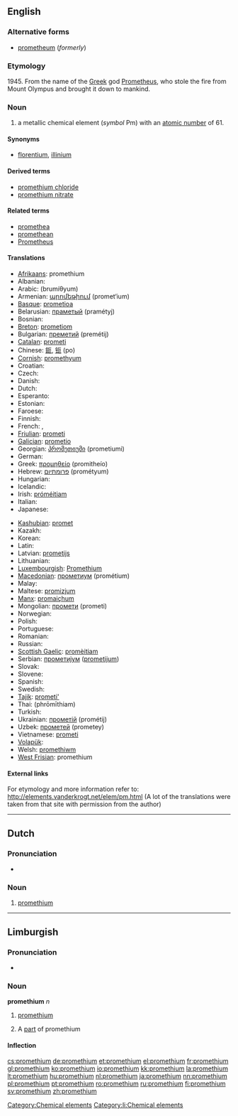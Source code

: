 {{also|Promethium}}
==English==
{{elements|Pm|neodymium|Nd|samarium|Sm}}
{{wikipedia}}

===Alternative forms===
* [[prometheum]] (''formerly'')

===Etymology===
1945. From the name of the [[Greek]] god [[w:Prometheus|Prometheus]], who stole the fire from Mount Olympus and brought it down to mankind.

===Noun===
{{en-noun|-}}

# a metallic chemical element (''symbol'' Pm) with an [[atomic number]] of 61.

====Synonyms====
* {{sense|metallic element}} {{i|disused}} [[florentium]], {{i|disused}} [[illinium]]

====Derived terms====
* [[promethium chloride]]
* [[promethium nitrate]]

====Related terms====
* [[promethea]]
* [[promethean]]
* [[w:Prometheus|Prometheus]]<!--from which "promethium" is derived-->

====Translations====
{{trans-top|chemical element}}
* [[Afrikaans]]: promethium
* Albanian: {{t-|sq|promet|xs=Albanian}}
* Arabic: {{Arab|[[بروميثيوم]]}} (brumíθyum) {{m}}
* Armenian: [[պրոմեթիում]] (promet‘ium)
* [[Basque]]: [[prometioa]]
* Belarusian: [[праметый]] (pramétyj) {{m}}
* Bosnian: {{t-|bs|prometij}}
* [[Breton]]: [[prometiom]]
* Bulgarian: [[преметий]] (premétij) {{m}}
* [[Catalan]]: [[prometi]]
* Chinese: [[鉕]], [[钷]] (po)
* [[Cornish]]: [[promethyum]]
* Croatian: {{t+|hr|prometij}}
* Czech: {{t+|cs|promethium}}
* Danish: {{t-|da|promethium}}
* Dutch: {{t+|nl|promethium|n}}
* Esperanto: {{t-|eo|prometio|xs=Esperanto}}
* Estonian: {{t-|et|promeetium}}
* Faroese: {{t-|fo|promethium|xs=Faroese}}
* Finnish: {{t+|fi|prometium}}
* French: {{t+|fr|prométhium|m}}, {{t+|fr|prométhéum|m}}
* [[Friulian]]: [[prometi]]
* [[Galician]]: [[prometio]]
* Georgian: [[პრომეთიუმი]] (prometiumi)
* German: {{t+|de|Promethium|n}}
* Greek: [[προμηθείο]] (promitheío) {{n}}
* Hebrew: [[פרומתיום]] (prométyum)
* Hungarian: {{t+|hu|prométium}}
* Icelandic: {{t+|is|prómetín}}
* Irish: [[próméitiam]]
* Italian: {{t+|it|promezio|m}}
* Japanese: {{t+|ja|プロメチウム|tr=puromechiumu}}
{{trans-mid}}
* [[Kashubian]]: [[promet]]
* Kazakh: {{t-|kk|прометий|tr=prometii|sc=Cyrl|xs=Kazakh}}
* Korean: {{t|ko|프로메튬|tr=peurometyum|sc=Kore}}
* Latin: {{t-|la|prometium}}
* Latvian: [[prometijs]]
* Lithuanian: {{t+|lt|prometis|xs=Lithuanian}}
* [[Luxembourgish]]: [[Promethium]]
* [[Macedonian]]: [[прометиум]] (prométium) {{m}}
* Malay: {{t-|ms|prometium|xs=Malay}}
* Maltese: [[promizjum]]
* [[Manx]]: [[promaiçhum]]
* Mongolian: [[промети]] (prometi)
* Norwegian: {{t-|no|promethium}}
* Polish: {{t+|pl|promet|m}}
* Portuguese: {{t+|pt|promécio|m}}
* Romanian: {{t+|ro|promeţiu|n}}
* Russian: {{t+|ru|прометий|m|tr=prométij}}
* [[Scottish Gaelic]]: [[promèitiam]]
* Serbian: [[прометиjум]] ([[prometijum]]) {{m}}
* Slovak: {{t-|sk|promethium}}
* Slovene: {{t+|sl|prometij}}
* Spanish: {{t-|es|promecio|m}}
* Swedish: {{t+|sv|prometium|n}}
* [[Tajik]]: [[prometi']]
* Thai: {{Thai|[[โพรมีเทียม]]}} (phrōmīthiam)
* Turkish: {{t+|tr|prometyum}}
* Ukrainian: [[прометій]] (prométij) {{m}}
* Uzbek: [[прометей]] (prometey)
* Vietnamese: [[prometi]]
* [[Volapük]]: {{t|vo|prometin}}
* Welsh: [[promethiwm]]
* [[West Frisian]]: promethium
{{trans-bottom}}

====External links====
For etymology and more information refer to:
http://elements.vanderkrogt.net/elem/pm.html
(A lot of the translations were taken from that site with permission from the author)

[[Category:Chemical elements]]

----

==Dutch==
{{wikipedia|lang=nl}}

===Pronunciation===
* {{audio|Nl-promethium.ogg|Audio}}

===Noun===
{{infl|nl|noun|g=n}}

# {{chemical element|lang=nl}} [[promethium#English|promethium]]

----

==Limburgish==

===Pronunciation===
* {{IPA|[pɘʁˈmeː˨ðɖɔ˧m]|lang=li}}

===Noun===
'''promethium''' ''n''

# {{uncountable|lang=li}} [[promethium#English|promethium]]
# A [[part]] of promethium

====Inflection====
{{li-noun-um|promethi}}

[[Category:li:Chemical elements]]

[[cs:promethium]]
[[de:promethium]]
[[et:promethium]]
[[el:promethium]]
[[fr:promethium]]
[[gl:promethium]]
[[ko:promethium]]
[[io:promethium]]
[[kk:promethium]]
[[la:promethium]]
[[lt:promethium]]
[[hu:promethium]]
[[nl:promethium]]
[[ja:promethium]]
[[nn:promethium]]
[[pl:promethium]]
[[pt:promethium]]
[[ro:promethium]]
[[ru:promethium]]
[[fi:promethium]]
[[sv:promethium]]
[[zh:promethium]]
